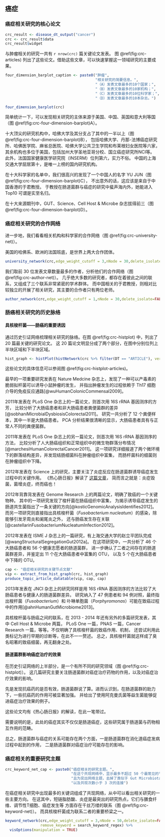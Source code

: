 ## 癌症  {#cancer}

### 癌症相关研究的核心论文



```r
crc_result <- disease_dt_output("cancer")
crc <- crc_result$data
crc_result$widget
```

与肿瘤相关的研究一共有 `r nrow(crc)` 篇关键论文发表。
图 \@ref(fig:crc-articles) 列出了这些论文。借助这些文章，可以快速掌握这一领域研究的主要成果。





```r
four_dimension_barplot_caption <- paste0("肿瘤",
                                         "相关研究的简要信息。",
                                         "（A）发表文章最多的10个国家；",
                                         "（B）发表文章最多的10家机构；",
                                         "（C）发表文章最多的10位科学家；",
                                         "（D）发表文章最多的10本杂志。")
```


```r
four_dimension_barplot(crc)
```
简单统计一下，可以发现相关研究的主体来源于美国、中国、英国和意大利等国（图 \@ref(fig:crc-four-dimension-barplot)A）。

十大顶尖的研究机构中，哈佛大学及其分支占了其中的一半以上（图 \@ref(fig:crc-four-dimension-barplot)B），
包括哈佛大学、丹那-法博癌症研究所、哈佛医学院、麻省总医院、哈佛大学公共卫生学院和布莱根妇女医院等六家，
其余机构也多位于美国，包括加州大学圣地亚哥分校、国立癌症研究所NCI等。
此外，法国国家健康医学研究院（INSERM）位列第六，实力不俗。
中国的上海交通大学屈居第十，是唯一上榜的国内研究机构。

在十大科学家的名单中，我们很高兴的发现了一个中国人的名字 YU JUN（图 \@ref(fig:crc-four-dimension-barplot)C），
不出意外的话，这应该是来自于中国香港的于君教授。
于教授在肠道菌群与癌症的研究中蜚声海内外，她能进入 Top10 可谓是实至名归。

在十大来源期刊中，GUT、Science、Cell Host & Microbe 杂志拔得前三（图 \@ref(fig:crc-four-dimension-barplot)D）。


### 癌症相关研究的合作网络

进一步地，我们看看相关机构和科学家的合作网络（图 \@ref(fig:crc-university-net)）。

美国的哈佛系、欧洲的法国班底，是世界上两大合作团体。

```r
university_network(crc,edge_weight_cutoff = 3,nNode = 30,delete_isolate=FALSE) 
```


我们取前 30 位发表文章数量最多的作者，分析他们的合作网络（图 \@ref(fig:crc-author-net)）。
几乎绝大多数的研究者，都存在着彼此之间的联系，又组成了三个联系非常紧密的学术群体。
而中国相关的于君教授，则相对比较独立的开展了相关研究，其主要的合作者只有两位老师。

```r
author_network(crc,edge_weight_cutoff = 1,nNode = 30,delete_isolate=FALSE) 
```

### 肠癌相关研究的历史脉络

#### 具核梭杆菌——肠癌的重要诱因

通过历史引证网络梳理相关研究的脉络。在图 \@ref(fig:crc-histplot) 中，列出了 20 篇最关键的研究论文。
这 20 篇论文明显分成了两个部分，在图中分别位列上半块区域和下半块区域。

```r
hist_graph <- histPlot(histNetwork(crc %>% filter(DT == "ARTICLE"), verbose = FALSE), verbose = FALSE)
```

这些论文的具体信息可以参阅图 \@ref(fig:crc-histplot-articles)。

最早的一项重要研究发表在 Nature Medcine 杂志上，发现了一种可以产毒素的脆弱拟杆菌可以诱导小鼠肿瘤的发生，
并指出肿瘤发生的过程依赖于 Th17 细胞介导的免疫反应通路[@wuHumanColonicCommensal2009]。

2011年发表在 PLoS One 杂志上的一篇论文，则首次用 16S rRNA 基因测序的方芳，
比较分析了大肠癌患者和非大肠癌患者粪便菌群的差异[@sobhaniMicrobialDysbiosisColorectal2011]。
研究一共分析了 12 个粪便样本，其中一半是大肠癌患者。
PCA 分析结果很清晰的显示，大肠癌患者具有与正常人不同的粪便菌群。


2011年发表在 PLoS One 杂志上的另一篇论文，则首次用 16S rRNA 基因测序的方法，
比较分析了人大肠癌组织和正常组织中的微生物群落分布情况[@marchesiHumanColorectalCancer2011]。
这一项研究详细报道了两个微环境下的群落结构差异，并发现结肠细菌科在肿瘤组织中富集，
而肠杆菌科的细菌则在肿瘤组织中下降。

2012年发表在 Science 上的研究，主要关注了炎症反应在肠道菌群诱导癌症发生过程中的关键作用。
《热心肠日报》解读了 [这篇文章](https://www.mr-gut.cn/papers/read/1070902056)，
简而言之就是：炎症毁菌，菌增炎症，终而癌也！


2012年背靠背发表在 Genome Research 上的两篇论文，明确了致癌的一个关键物种。
其中的一项研究发现了梭杆菌在肠癌组织中富集，
为揭示诱导癌症发生的肠道共生菌指出了一条关键的方向[@kosticGenomicAnalysisIdentifies2012]。
而另一项研究则直接指出具核梭杆菌（*Fusobacterium nucleatum*）的感染，除能够引发牙周炎和阑尾炎之外，
还与肠癌发生存在关联[@castellarinFusobacteriumNucleatumInfection2012]。

2012年发表在 ISME J 杂志上的一篇研究，有上海交通大学的赵立平团队完成[@wangStructuralSegregationGut2012a]。
在这项研究中，一共分析了 46 个大肠癌患者和 56 个健康志愿者的肠道菌群，
进一步确认了二者之间存在的肠道菌群差异，并鉴定出 11 个在大肠癌患者中富集的 OTU，
以及 5 个在大肠癌患者中下降的 OTU。


```r
cap <- "癌症相关研究的关键节点文献"
vip <- extract_from_hist_graph(crc, hist_graph)
produce_topic_article_datatable(vip, cap, cap)
```

2013年发表在 JNCI 杂志上的研究同样是用 16S rRNA 基因测序的方法比较了大肠癌患者与健康人的肠道菌群差异。
研究纳入了 47 例患者和 94 例对照，最终指出梭杆菌（*Fusobacterium*）和
卟啉单胞菌（*Porphyromonas*）可能在致癌过程中的作用[@ahnHumanGutMicrobiome2013]。

具核梭杆菌与肠癌之间的联系，在 2013 - 2014 年还有另外的多篇研究发表，其中 Cell Host & Microbe 两篇，
PLoS One 一篇，PNAS 一篇，Cancer Research 一篇，等等。不仅明确了具核梭杆菌的致癌作用、机制，
还尝试利用此类标记为进行早期的诊断等，在此不一一赘述。
总之，具核梭杆菌就这样成了臭名昭著的致癌细菌，再无翻身之处。

#### 肠道菌群影响癌症治疗的效果

在历史引证网络的上半部分，是一个有所不同的研究领域（图 \@ref(fig:crc-histplot)）。
这几篇研究主要关注肠道菌群对癌症治疗药物的作用，以及对癌症治疗效果的影响。

先是发现抗癌药的是否有效，肠道菌群说了算。进而认识到，在肠道菌群的助力下，一些抗癌药的作用可被显著加强。
并给出了使用阿克曼氏菌等益生菌能够促进癌症治疗效果的例子。

这些论文均有《热心肠日报》的解读，在此一笔带过。

需要说明的是，此处的癌症其实不仅仅是肠道癌症，这些研究属于肠道菌与药物相互作用的范畴。


总之，肠道菌群与癌症的关系可能存在两个方面，一是肠道菌群在消化道癌症发病过程中起到的作用，
二是肠道菌群对癌症治疗可能存在的影响。


### 癌症相关的重要研究主题

```r
crc_keyword_net_cap <- paste0("癌症相关的研究主题。",
                              "在这个共现网络中，显示最多不超过 50 个最常见的节点，",
                              "且为突出网络主题，去掉了类似于 Gut Microbiota 的一般词汇",
                              "以及共现次数小于 3 次的连接")
```


在癌症相关研究中出现最多的关键词组成了共现网络，从中可以看出相关研究的一些主要方向。
在这其中，短链脂肪酸、炎症是最突出的研究热点，它们与膳食纤维、调节性T细胞、癌症发生等
方面存在千丝万缕的联系（图 \@ref(fig:crc-keyword-net)）。
而具核梭杆菌成为联系二者的重要桥梁之一。

```r
keyword_network(crc,edge_weight_cutoff = 3,nNode = 50,delete_isolate=FALSE,
                remove_keyword = search_keyword_regex) %>%
  visOptions(manipulation = TRUE)

```

